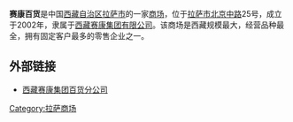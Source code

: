'''赛康百货'''是中国[[西藏自治区|西藏自治区]][[拉萨市|拉萨市]]的一家[[商场|商场]]，位于[[拉萨市|拉萨市]][[北京中路|北京中路]]25号，成立于2002年，隶属于[[西藏赛康集团有限公司|西藏赛康集团有限公司]]。该商场是西藏规模最大，经营品种最全，拥有固定客户最多的零售企业之一。

==外部链接==
*[https://web.archive.org/web/20110712105113/http://www.xzskbh.com/ 西藏赛康集团百货分公司]

{{拉萨地标}}

[[Category:拉萨商场|Category:拉萨商场]]